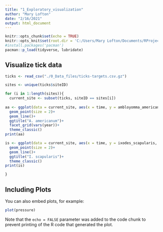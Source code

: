 ```yaml
---
title: "1_Exploratory_visualization"
author: "Mary Lofton"
date: "2/16/2021"
output: html_document
---
```


```r
knitr::opts_chunk$set(echo = TRUE)
knitr::opts_knit$set(root.dir = 'C:/Users/Mary Lofton/Documents/RProjects/VTicks')
#install.packages('pacman')
pacman::p_load(tidyverse, lubridate)
```

## Visualize tick data


```r
ticks <- read_csv("./0_Data_files/ticks-targets.csv.gz")

sites <- unique(ticks$siteID)

for (i in 1:length(sites)){
  current_site <- subset(ticks, siteID == sites[i])
  
aa <- ggplot(data = current_site, aes(x = time, y = ambloyomma_americanum, color = plotID, fill = plotID))+
  geom_point(size = 2)+
  geom_line()+
  ggtitle("A. americanum")+
  facet_grid(vars(year))+
  theme_classic()
print(aa)

is <- ggplot(data = current_site, aes(x = time, y = ixodes_scapularis, color = plotID, fill = plotID))+
  geom_point(size = 2)+
  geom_line()+
  ggtitle("I. scapularis")+
  theme_classic()
print(is)

}
```

## Including Plots

You can also embed plots, for example:

```r
plot(pressure)
```

Note that the `echo = FALSE` parameter was added to the code chunk to prevent printing of the R code that generated the plot.
